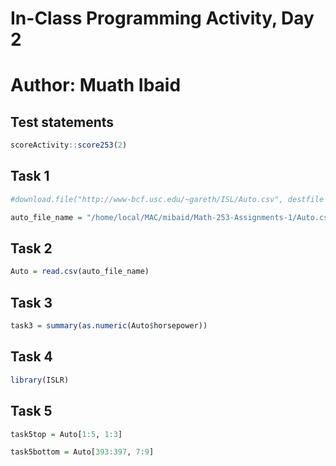 # In-Class Programming Activity, Day 2

# Author: Muath Ibaid


## Test statements

```r
scoreActivity::score253(2)
```


## Task 1

```r
#download.file("http://www-bcf.usc.edu/~gareth/ISL/Auto.csv", destfile = "Auto.csv")
```

```r
auto_file_name = "/home/local/MAC/mibaid/Math-253-Assignments-1/Auto.csv"
```

## Task 2 

```r
Auto = read.csv(auto_file_name)
```

## Task 3 

```r
task3 = summary(as.numeric(Auto$horsepower))
```

## Task 4 

```r
library(ISLR)
```


## Task 5 

```r
task5top = Auto[1:5, 1:3]

task5bottom = Auto[393:397, 7:9]
```




